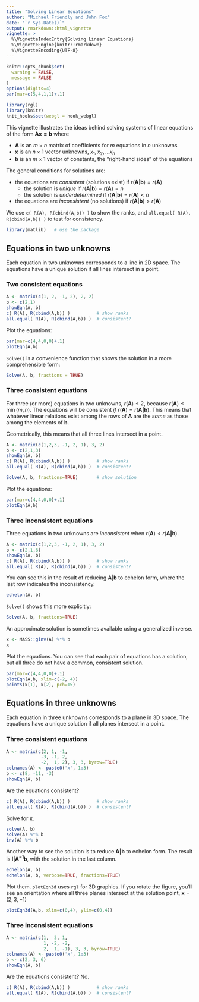 ---
title: "Solving Linear Equations"
author: "Michael Friendly and John Fox"
date: "`r Sys.Date()`"
output: rmarkdown::html_vignette
vignette: >
  %\VignetteIndexEntry{Solving Linear Equations}
  %\VignetteEngine{knitr::rmarkdown}
  %\VignetteEncoding{UTF-8}
---

```{r nomessages, echo = FALSE}
knitr::opts_chunk$set(
  warning = FALSE,
  message = FALSE
)
options(digits=4)
par(mar=c(5,4,1,1)+.1)
```
```{r setuprgl, echo=FALSE}
library(rgl)
library(knitr)
knit_hooks$set(webgl = hook_webgl)
```


This vignette illustrates the ideas behind solving systems of linear equations of the form $\mathbf{A x = b}$
where 

- $\mathbf{A}$ is an $m \times n$ matrix of coefficients for $m$ equations in $n$ unknowns
- $\mathbf{x}$ is an $n \times 1$ vector unknowns, $x_1, x_2, \dots x_n$
- $\mathbf{b}$ is an $m \times 1$ vector of constants, the "right-hand sides" of the equations

The general conditions for solutions are:

- the equations are *consistent* (solutions exist) if $r( \mathbf{A} | \mathbf{b}) = r( \mathbf{A})$
    - the solution is *unique* if $r( \mathbf{A} | \mathbf{b}) = r( \mathbf{A}) = n$
    - the solution is *underdetermined* if $r( \mathbf{A} | \mathbf{b}) = r( \mathbf{A}) < n$
- the equations are *inconsistent* (no solutions) if $r( \mathbf{A} | \mathbf{b}) > r( \mathbf{A})$

We use `c( R(A), R(cbind(A,b)) )` to show the ranks, and `all.equal( R(A), R(cbind(A,b)) )` to test
for consistency.

```{r}
library(matlib)   # use the package
```
## Equations in two unknowns

Each equation in two unknowns corresponds to a line in 2D space. The equations
have a unique solution if all lines intersect in a point.

### Two consistent equations
```{r}
A <- matrix(c(1, 2, -1, 2), 2, 2)
b <- c(2,1)
showEqn(A, b)
c( R(A), R(cbind(A,b)) )          # show ranks
all.equal( R(A), R(cbind(A,b)) )  # consistent?

```
Plot the equations:
```{r, echo=2}
par(mar=c(4,4,0,0)+.1)
plotEqn(A,b)
```

`Solve()` is a convenience function that shows the solution in a more comprehensible form:
```{r}
Solve(A, b, fractions = TRUE)
```


### Three consistent equations

For three (or more) equations in two unknowns, $r(\mathbf{A}) \le 2$, because  $r(\mathbf{A}) \le \min(m,n)$.
The equations will be consistent
*if* $r(\mathbf{A}) = r(\mathbf{A | b})$. This means that whatever linear relations
exist among the rows of $\mathbf{A}$ are the *same* as those among the elements of $\mathbf{b}$.

Geometrically, this means that all three lines intersect in a point.
```{r}
A <- matrix(c(1,2,3, -1, 2, 1), 3, 2)
b <- c(2,1,3)
showEqn(A, b)
c( R(A), R(cbind(A,b)) )          # show ranks
all.equal( R(A), R(cbind(A,b)) )  # consistent?

Solve(A, b, fractions=TRUE)       # show solution 
```
Plot the equations:
```{r, echo=2}
par(mar=c(4,4,0,0)+.1)
plotEqn(A,b)
```

### Three inconsistent equations
Three equations in two unknowns are *inconsistent* when $r(\mathbf{A}) < r(\mathbf{A | b})$.
```{r}
A <- matrix(c(1,2,3, -1, 2, 1), 3, 2)
b <- c(2,1,6)
showEqn(A, b)
c( R(A), R(cbind(A,b)) )          # show ranks
all.equal( R(A), R(cbind(A,b)) )  # consistent?
```
You can see this in the result of reducing $\mathbf{A} | \mathbf{b}$ to echelon form, where the
last row indicates the inconsistency.
```{r}
echelon(A, b)
```
`Solve()` shows this more explicitly:
```{r}
Solve(A, b, fractions=TRUE)
```


An approximate solution is sometimes available using a generalized inverse.
```{r}
x <- MASS::ginv(A) %*% b
x
```


Plot the equations. You can see that each pair of equations has a solution,
but all three do not have a common, consistent solution.
```{r}
par(mar=c(4,4,0,0)+.1)
plotEqn(A,b, xlim=c(-2, 4))
points(x[1], x[2], pch=15)
```



## Equations in three unknowns

Each equation in three unknowns corresponds to a plane in 3D space. The equations
have a unique solution if all planes intersect in a point.

### Three consistent equations

```{r}
A <- matrix(c(2, 1, -1,
             -3, -1, 2,
             -2,  1, 2), 3, 3, byrow=TRUE)
colnames(A) <- paste0('x', 1:3)
b <- c(8, -11, -3)
showEqn(A, b)
```

Are the equations consistent?
```{r}
c( R(A), R(cbind(A,b)) )          # show ranks
all.equal( R(A), R(cbind(A,b)) )  # consistent?
```
Solve for $\mathbf{x}$.  

```{r}
solve(A, b)
solve(A) %*% b
inv(A) %*% b
```

Another way to see the solution is to reduce $\mathbf{A | b}$ to echelon form. The result is $\mathbf{I | A^{-1}b}$,
with the solution in the last column. 

```{r}
echelon(A, b)
echelon(A, b, verbose=TRUE, fractions=TRUE)
```

Plot them.  `plotEqn3d` uses `rgl` for 3D graphics.  If you rotate the figure, you'll see an orientation
where all three planes intersect at the solution point, $\mathbf{x} = (2, 3, -1)$ 
```{r plotEqn1, webgl=TRUE}
plotEqn3d(A,b, xlim=c(0,4), ylim=c(0,4))
```

### Three inconsistent equations

```{r}
A <- matrix(c(1,  3, 1,
              1, -2, -2,
              2,  1, -1), 3, 3, byrow=TRUE)
colnames(A) <- paste0('x', 1:3)
b <- c(2, 3, 6)
showEqn(A, b)
```
Are the equations consistent? No.
```{r}
c( R(A), R(cbind(A,b)) )          # show ranks
all.equal( R(A), R(cbind(A,b)) )  # consistent?
```
